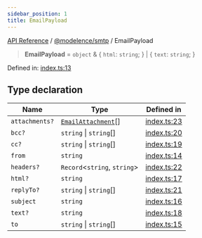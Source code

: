 ```yaml
---
sidebar_position: 1
title: EmailPayload
---
```


[API Reference](/api-reference/@modelence/smtp/type-aliases/../../../index) / [@modelence/smtp](/api-reference/@modelence/smtp/type-aliases/../index) / EmailPayload

> **EmailPayload** = `object` & \{ `html`: `string`; \} \| \{ `text`: `string`; \}

Defined in: [index.ts:13](https://github.com/modelence/modelence/blob/dc65f4ab5811f99563a21430d9b4fe4ef94bf293/packages/smtp/src/index.ts#L13)

## Type declaration

| Name | Type | Defined in |
| ------ | ------ | ------ |
| `attachments?` | [`EmailAttachment`](/api-reference/@modelence/smtp/type-aliases/EmailAttachment)[] | [index.ts:23](https://github.com/modelence/modelence/blob/dc65f4ab5811f99563a21430d9b4fe4ef94bf293/packages/smtp/src/index.ts#L23) |
| `bcc?` | `string` \| `string`[] | [index.ts:20](https://github.com/modelence/modelence/blob/dc65f4ab5811f99563a21430d9b4fe4ef94bf293/packages/smtp/src/index.ts#L20) |
| `cc?` | `string` \| `string`[] | [index.ts:19](https://github.com/modelence/modelence/blob/dc65f4ab5811f99563a21430d9b4fe4ef94bf293/packages/smtp/src/index.ts#L19) |
| `from` | `string` | [index.ts:14](https://github.com/modelence/modelence/blob/dc65f4ab5811f99563a21430d9b4fe4ef94bf293/packages/smtp/src/index.ts#L14) |
| `headers?` | `Record`\<`string`, `string`\> | [index.ts:22](https://github.com/modelence/modelence/blob/dc65f4ab5811f99563a21430d9b4fe4ef94bf293/packages/smtp/src/index.ts#L22) |
| `html?` | `string` | [index.ts:17](https://github.com/modelence/modelence/blob/dc65f4ab5811f99563a21430d9b4fe4ef94bf293/packages/smtp/src/index.ts#L17) |
| `replyTo?` | `string` \| `string`[] | [index.ts:21](https://github.com/modelence/modelence/blob/dc65f4ab5811f99563a21430d9b4fe4ef94bf293/packages/smtp/src/index.ts#L21) |
| `subject` | `string` | [index.ts:16](https://github.com/modelence/modelence/blob/dc65f4ab5811f99563a21430d9b4fe4ef94bf293/packages/smtp/src/index.ts#L16) |
| `text?` | `string` | [index.ts:18](https://github.com/modelence/modelence/blob/dc65f4ab5811f99563a21430d9b4fe4ef94bf293/packages/smtp/src/index.ts#L18) |
| `to` | `string` \| `string`[] | [index.ts:15](https://github.com/modelence/modelence/blob/dc65f4ab5811f99563a21430d9b4fe4ef94bf293/packages/smtp/src/index.ts#L15) |
